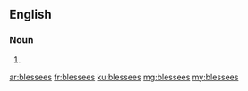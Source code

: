 ==English==

===Noun===
{{head|en|plural}}

# {{plural of|blessee|lang=en|nocat=1}}

[[ar:blessees]]
[[fr:blessees]]
[[ku:blessees]]
[[mg:blessees]]
[[my:blessees]]